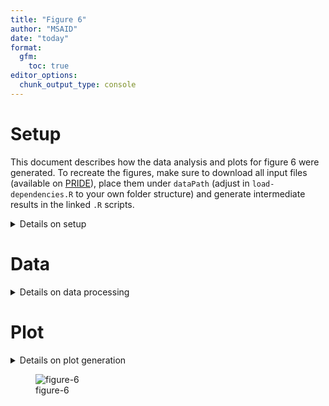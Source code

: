 ```yaml
---
title: "Figure 6"
author: "MSAID"
date: "today"
format:
  gfm:
    toc: true
editor_options: 
  chunk_output_type: console
---
```


# Setup

This document describes how the data analysis and plots for figure 6 were generated. To recreate the figures, make sure to download all input files (available on [PRIDE](https://www.ebi.ac.uk/pride/archive?keyword=PXD053241)), place them under `dataPath` (adjust in `load-dependencies.R` to your own folder structure) and generate intermediate results in the linked `.R` scripts.

<details>
<summary>Details on setup</summary>

# Library

```r
suppressMessages(source(here::here("scripts/load-dependencies.R")))
msaid_quantified <- c("TRUE" = msaid_darkgray, "FALSE" = msaid_orange)
msaid_eFDR <- c("TRUE" = msaid_darkgray, "FALSE" = msaid_red)
msaid_organism <- c("Human" = msaid_blue, "Yeast" = msaid_orange, "E. coli" = msaid_darkgray)

path <- file.path(here::here(), "figure-6")
figurePath <- file.path(dataPath, "data/figure-6")
```

</details>

# Data

<details>
<summary>Details on data processing</summary>

[R code to generate all `.csv` input files](id-counts.R)

## Peptide Group IDs

```r
dtIds <- fread(file.path(figurePath, "figure-6A-counts.csv"))
dtIds[, type := factor(type, c("LFQ Benchmark", "Astral 14 min", "Astral 30 min"))]
dtIds[, condition_MS := factor(condition_MS, c("DDA", "DIA"))]

p_pepGrId <- ggplot(dtIds, aes(x=condition_MS, y=N, fill=isQuanMin2)) +
  geom_bar(stat = "identity") +
  scale_y_continuous(labels = label_number(scale_cut = cut_short_scale())) +
  scale_fill_manual("Quantified in ≥2 replicates in each condition", values = msaid_quantified) +
  facet_grid(cols = vars(type)) +
  theme(legend.position = "top", legend.location = "plot") +
  xlab(NULL) + ylab("Dataset global\npeptide groups")
```

## CVs

```r
dtCvs <- fread(file.path(figurePath, "figure-6B-CVs.csv"))
dtCvs[, type := factor(type, c("LFQ Benchmark", "Astral 14 min", "Astral 30 min"))]
dtCvs[, condition_MS := factor(condition_MS, c("DDA", "DIA"))]

p_Cvs <- ggplot(dtCvs, aes(x=cv, y=condition_MS)) +
  geom_violin(draw_quantiles = c(0.25, 0.5, 0.75), linewidth = 0.25) +
  scale_x_continuous(labels = label_percent()) +
  scale_y_discrete(limits = rev) +
  facet_grid(cols = vars(type)) +
  xlab("Shared peptide group CVs") + ylab(NULL) +
  theme(plot.background = element_rect(fill = "transparent", colour = NA))
```

## Density plot

```r
dtLfqOrg <- fread(file.path(figurePath, "figure-6C-density.csv"))
contrastLabels <- c("DDA (Minora MS1 Quan)", "DIA (CHIMERYS MS2 Quan)")
dtLfqOrg[, contrastLabel := factor(contrastLabel, contrastLabels, c("DDA", "DIA"))]
organismLabels <- c("E. coli", "Human", "Yeast")
organismRatios <- setNames(log2(c(0.25, 1, 2)), organismLabels)
dtLfqOrg[, organism := factor(organism, organismLabels)]

dtMaLines <- data.table(YINTERCEPT = organismRatios, organism = factor(organismLabels))

p_lfq_org <- ggplot(dtLfqOrg, aes(x=ratio, color=organism)) +
  geom_density(linewidth=0.25) +
  geom_vline(data=dtMaLines, aes(xintercept=YINTERCEPT, color=organism),
             linetype = "dashed", linewidth = 0.25, show.legend = F) +
  scale_color_manual(NULL, values = msaid_organism) +
  scale_x_continuous(breaks = pretty_breaks(), limits = c(-4, 3)) +
  guides(fill = guide_legend(override.aes = list(color = NA, size = 2))) +
  facet_grid(rows = vars(contrastLabel)) +
  xlab("Log2 fold change (zoom-in)") + ylab("Density") +
  theme(legend.position = "top", legend.location = "plot", axis.title.x = element_text(hjust = 0.8))
```

## Quan correlation

[R code to generate input file `LFQ3_cor_DIA.csv`](id-counts.R)

```r
dtLfqCor <- fread(file.path(figurePath, "figure-6D-correlation.csv"))
corLfq <- dtLfqCor[, round(cor(log10(2^CHIMERYS), log10(2^Minora), method = "pearson"), 2)]
corLfq <- paste("Pearson", corLfq)

p_lfq_cor <- ggplot(dtLfqCor, aes(x=log10(2^CHIMERYS), y=log10(2^Minora))) +
  rasterise(geom_point(shape = 16L, size = 0.05, stroke = 0), dpi = 600) +
  geom_density2d(linewidth = 0.2, color = msaid_blue) +
  annotate("text", x = mean(range(log10(2^dtLfqCor$CHIMERYS))), y = max(log10(2^dtLfqCor$Minora)),
           label = corLfq, size = 6/.pt, family = "Montserrat Light", color = msaid_darkgray) +
  geom_abline(slope = 1, intercept = 0, color = msaid_darkgray, linetype = "dashed") +
  xlab("DIA\nCHIMERYS MS2 Quan") + ylab("DIA\nMinora MS1 Quan")
```

</details>

# Plot

<details>
<summary>Details on plot generation</summary>

```r
layout_annotation <- list(c("A", "B", "C", "D"))
layout_design <- "AAAAAA\nBBBBBB\nCCCDDD"

p_fig5 <- p_pepGrId + p_Cvs + p_lfq_org + p_lfq_cor +
  plot_layout(heights = c(1, 1, 2, 1, 1), design = layout_design) +
  plot_annotation(tag_levels = layout_annotation)

ggsave2(file.path(path, "figure-6.pdf"), plot = p_fig5,
        width = 90, height = 100, units = "mm", device = cairo_pdf)
ggsave2(file.path(path, "figure-6.png"), plot = p_fig5,
        width = 90, height = 100, units = "mm")
```

</details>

![figure-6](figure-6.png)
